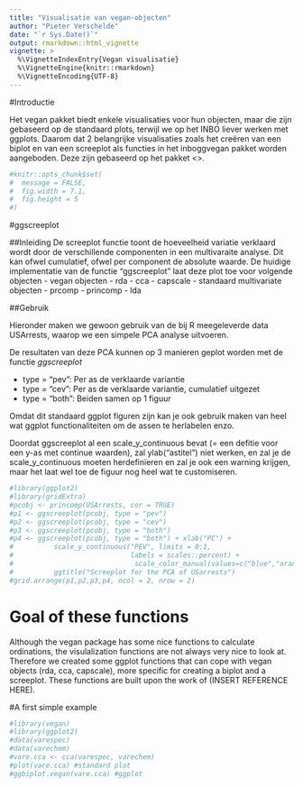 ---
title: "Visualisatie van vegan-objecten"
author: "Pieter Verschelde"
date: "`r Sys.Date()`"
output: rmarkdown::html_vignette
vignette: >
  %\VignetteIndexEntry{Vegan visualisatie}
  %\VignetteEngine{knitr::rmarkdown}
  %\VignetteEncoding{UTF-8}
---

#Introductie

Het vegan pakket biedt enkele visualisaties voor hun objecten, maar die zijn gebaseerd op de standaard plots, terwijl we op het INBO liever werken met ggplots.
Daarom dat 2 belangrijke visualisaties zoals het creëren van een biplot en van een screeplot als functies in het inboggvegan pakket worden aangeboden. Deze zijn gebaseerd op het pakket <<INSERT-PACKAGE-REFERENCE>>.

```{r settings, echo = FALSE}
#knitr::opts_chunk$set(
#  message = FALSE,
#  fig.width = 7.1,
#  fig.height = 5
#)
```

#ggscreeplot

##Inleiding
De screeplot functie toont de hoeveelheid variatie verklaard wordt door de verschillende componenten in een multivaraite analyse. Dit kan ofwel cumulatief, ofwel per component de absolute waarde.
De huidige implementatie van de functie "ggscreeplot" laat deze plot toe voor volgende objecten
- vegan objecten
  - rda
  - cca
  - capscale
- standaard multivariate objecten
  - prcomp
  - princomp
  - lda

##Gebruik

Hieronder maken we gewoon gebruik van de bij R meegeleverde data USArrests, waarop we een simpele PCA analyse uitvoeren.

De resultaten van deze PCA kunnen op 3 manieren geplot worden met de functie *ggscreeplot*

- type = "pev": Per as de verklaarde variantie
- type = "cev": Per as de verklaarde variantie, cumulatief uitgezet
- type = "both": Beiden samen op 1 figuur

Omdat dit standaard ggplot figuren zijn kan je ook gebruik maken van heel wat ggplot functionaliteiten om de assen te herlabelen enzo.

Doordat ggscreeplot al een scale_y_continuous bevat (= een defitie voor een y-as met continue waarden), zal ylab("astitel") niet werken, en zal je de scale_y_continuous moeten herdefinïeren en zal je ook een warning krijgen, maar het laat wel toe de figuur nog heel wat te customiseren.


```{r fig.width = 8, fig.height = 8, fig.cap = "GGscreeplots"}
#library(ggplot2)
#library(gridExtra)
#pcobj <- princomp(USArrests, cor = TRUE)
#p1 <- ggscreeplot(pcobj, type = "pev")
#p2 <- ggscreeplot(pcobj, type = "cev")
#p3 <- ggscreeplot(pcobj, type = "both")
#p4 <- ggscreeplot(pcobj, type = "both") + xlab("PC") + 
#          scale_y_continuous("PEV", limits = 0:1, 
#                             labels = scales::percent) +
#                              scale_color_manual(values=c("blue","orange")) +
#          ggtitle("Screeplot for the PCA of USarrests")
#grid.arrange(p1,p2,p3,p4, ncol = 2, nrow = 2)
```






# Goal of these functions

Although the vegan package has some nice functions to calculate ordinations, the visulalization functions are not always very nice to look at. Therefore we created some ggplot functions that can cope with vegan objects (rda, cca, capscale), more specific for creating a biplot and a screeplot. These functions are built upon the work of (INSERT REFERENCE HERE).

#A first simple example

```{r simpleExample, warning=FALSE, error=FALSE,message=FALSE}
#library(vegan)
#library(ggplot2)
#data(varespec)
#data(varechem)
#vare.cca <- cca(varespec, varechem)
#plot(vare.cca) #standard plot
#ggbiplot.vegan(vare.cca) #ggplot

```






